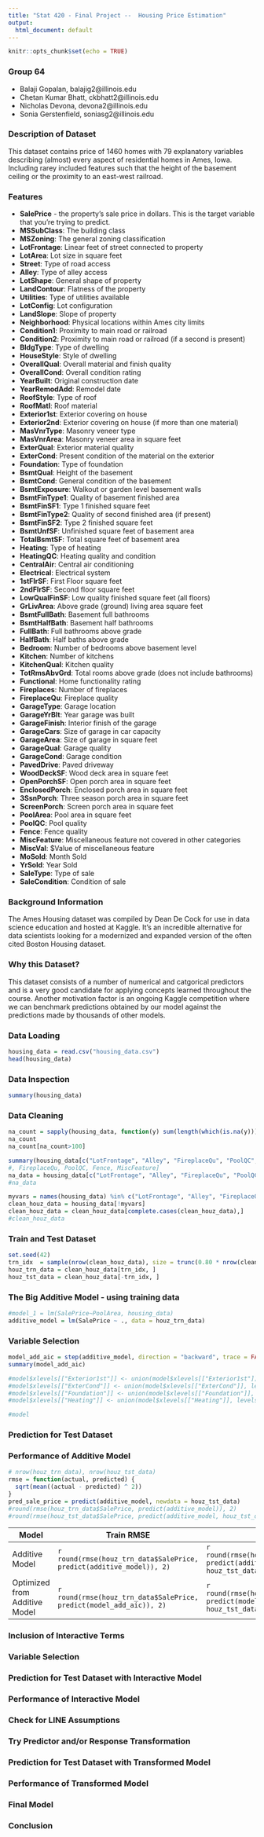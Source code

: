 ```yaml
---
title: "Stat 420 - Final Project --  Housing Price Estimation"
output:
  html_document: default
---
```


```r
knitr::opts_chunk$set(echo = TRUE)
```
### Group 64
* Balaji Gopalan, balajig2@illinois.edu
* Chetan Kumar Bhatt, ckbhatt2@illinois.edu
* Nicholas Devona, devona2@illinois.edu
* Sonia Gerstenfield, soniasg2@illinois.edu

### Description of Dataset
This dataset contains price of 1460 homes with 79 explanatory variables describing (almost) every aspect of residential homes in Ames, Iowa. Including rarey included features such that the height of the basement ceiling or the proximity to an east-west railroad.

### Features
* **SalePrice** - the property's sale price in dollars. This is the target variable that you're trying to predict.
* **MSSubClass**: The building class
* **MSZoning**: The general zoning classification
* **LotFrontage**: Linear feet of street connected to property
* **LotArea**: Lot size in square feet
* **Street**: Type of road access
* **Alley**: Type of alley access
* **LotShape**: General shape of property
* **LandContour**: Flatness of the property
* **Utilities**: Type of utilities available
* **LotConfig**: Lot configuration
* **LandSlope**: Slope of property
* **Neighborhood**: Physical locations within Ames city limits
* **Condition1**: Proximity to main road or railroad
* **Condition2**: Proximity to main road or railroad (if a second is present)
* **BldgType**: Type of dwelling
* **HouseStyle**: Style of dwelling
* **OverallQual**: Overall material and finish quality
* **OverallCond**: Overall condition rating
* **YearBuilt**: Original construction date
* **YearRemodAdd**: Remodel date
* **RoofStyle**: Type of roof
* **RoofMatl**: Roof material
* **Exterior1st**: Exterior covering on house
* **Exterior2nd**: Exterior covering on house (if more than one material)
* **MasVnrType**: Masonry veneer type
* **MasVnrArea**: Masonry veneer area in square feet
* **ExterQual**: Exterior material quality
* **ExterCond**: Present condition of the material on the exterior
* **Foundation**: Type of foundation
* **BsmtQual**: Height of the basement
* **BsmtCond**: General condition of the basement
* **BsmtExposure**: Walkout or garden level basement walls
* **BsmtFinType1**: Quality of basement finished area
* **BsmtFinSF1**: Type 1 finished square feet
* **BsmtFinType2**: Quality of second finished area (if present)
* **BsmtFinSF2**: Type 2 finished square feet
* **BsmtUnfSF**: Unfinished square feet of basement area
* **TotalBsmtSF**: Total square feet of basement area
* **Heating**: Type of heating
* **HeatingQC**: Heating quality and condition
* **CentralAir**: Central air conditioning
* **Electrical**: Electrical system
* **1stFlrSF**: First Floor square feet
* **2ndFlrSF**: Second floor square feet
* **LowQualFinSF**: Low quality finished square feet (all floors)
* **GrLivArea**: Above grade (ground) living area square feet
* **BsmtFullBath**: Basement full bathrooms
* **BsmtHalfBath**: Basement half bathrooms
* **FullBath**: Full bathrooms above grade
* **HalfBath**: Half baths above grade
* **Bedroom**: Number of bedrooms above basement level
* **Kitchen**: Number of kitchens
* **KitchenQual**: Kitchen quality
* **TotRmsAbvGrd**: Total rooms above grade (does not include bathrooms)
* **Functional**: Home functionality rating
* **Fireplaces**: Number of fireplaces
* **FireplaceQu**: Fireplace quality
* **GarageType**: Garage location
* **GarageYrBlt**: Year garage was built
* **GarageFinish**: Interior finish of the garage
* **GarageCars**: Size of garage in car capacity
* **GarageArea**: Size of garage in square feet
* **GarageQual**: Garage quality
* **GarageCond**: Garage condition
* **PavedDrive**: Paved driveway
* **WoodDeckSF**: Wood deck area in square feet
* **OpenPorchSF**: Open porch area in square feet
* **EnclosedPorch**: Enclosed porch area in square feet
* **3SsnPorch**: Three season porch area in square feet
* **ScreenPorch**: Screen porch area in square feet
* **PoolArea**: Pool area in square feet
* **PoolQC**: Pool quality
* **Fence**: Fence quality
* **MiscFeature**: Miscellaneous feature not covered in other categories
* **MiscVal**: $Value of miscellaneous feature
* **MoSold**: Month Sold
* **YrSold**: Year Sold
* **SaleType**: Type of sale
* **SaleCondition**: Condition of sale

### Background Information
The Ames Housing dataset was compiled by Dean De Cock for use in data science education and hosted at Kaggle. It's an incredible alternative for data scientists looking for a modernized and expanded version of the often cited Boston Housing dataset.

### Why this Dataset?
This dataset consists of a number of numerical and catgorical predictors and is a very good candidate for applying concepts learned throughout the course. Another motivation factor is an ongoing Kaggle competition where we can benchmark predictions obtained by our model against the predictions made by thousands of other models.

### Data Loading
```r
housing_data = read.csv("housing_data.csv")
head(housing_data)
```


### Data Inspection
```r
summary(housing_data)
```


### Data Cleaning
```r
na_count = sapply(housing_data, function(y) sum(length(which(is.na(y)))))
na_count
na_count[na_count>100]

summary(housing_data[c("LotFrontage", "Alley", "FireplaceQu", "PoolQC", "Fence", "MiscFeature")])
#, FireplaceQu, PoolQC, Fence, MiscFeature]
na_data = housing_data[c("LotFrontage", "Alley", "FireplaceQu", "PoolQC", "Fence", "MiscFeature")]
#na_data
```

```r
myvars = names(housing_data) %in% c("LotFrontage", "Alley", "FireplaceQu", "PoolQC", "Fence", "MiscFeature", "Condition2", "Exterior1st", "Exterior2nd") 
clean_houz_data = housing_data[!myvars]
clean_houz_data = clean_houz_data[complete.cases(clean_houz_data),]
#clean_houz_data
```


### Train and Test Dataset
```r
set.seed(42)
trn_idx  = sample(nrow(clean_houz_data), size = trunc(0.80 * nrow(clean_houz_data)))
houz_trn_data = clean_houz_data[trn_idx, ]
houz_tst_data = clean_houz_data[-trn_idx, ]
```


### The Big Additive Model - using training data
```r
#model_1 = lm(SalePrice~PoolArea, housing_data)
additive_model = lm(SalePrice ~ ., data = houz_trn_data)
```
### Variable Selection
```r
model_add_aic = step(additive_model, direction = "backward", trace = FALSE)
summary(model_add_aic)

#model$xlevels[["Exterior1st"]] <- union(model$xlevels[["Exterior1st"]], levels(test_data$Exterior1st))
#model$xlevels[["ExterCond"]] <- union(model$xlevels[["ExterCond"]], levels(test_data$ExterCond))
#model$xlevels[["Foundation"]] <- union(model$xlevels[["Foundation"]], levels(test_data$Foundation))
#model$xlevels[["Heating"]] <- union(model$xlevels[["Heating"]], levels(test_data$Heating))
```

```r
#model
```

### Prediction for Test Dataset

### Performance of Additive Model
```r
# nrow(houz_trn_data), nrow(houz_tst_data)
rmse = function(actual, predicted) {
  sqrt(mean((actual - predicted) ^ 2))
}
pred_sale_price = predict(additive_model, newdata = houz_tst_data)
#round(rmse(houz_trn_data$SalePrice, predict(additive_model)), 2)
#round(rmse(houz_tst_data$SalePrice, predict(additive_model, houz_tst_data)), 2)

```

| Model   | **Train** RMSE                                            | **Test** RMSE                                                               |
|---------|-----------------------------------------------------------|-----------------------------------------------------------------------------|
| Additive Model | `r round(rmse(houz_trn_data$SalePrice, predict(additive_model)), 2)` | `r round(rmse(houz_tst_data$SalePrice, predict(additive_model, houz_tst_data)), 2)` |
| Optimized from Additive Model | `r round(rmse(houz_trn_data$SalePrice, predict(model_add_aic)), 2)` | `r round(rmse(houz_tst_data$SalePrice, predict(model_add_aic, houz_tst_data)), 2)` |

### Inclusion of Interactive Terms

### Variable Selection

### Prediction for Test Dataset with Interactive Model

### Performance of Interactive Model

### Check for LINE Assumptions

### Try Predictor and/or Response Transformation

### Prediction for Test Dataset with Transformed Model

### Performance of Transformed Model

### Final Model

### Conclusion
